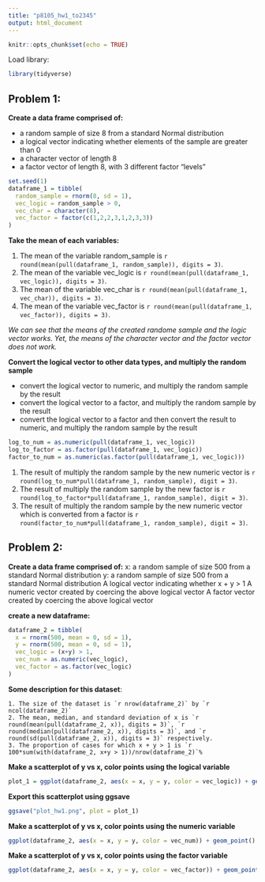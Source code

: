 ```yaml
---
title: "p8105_hw1_to2345"
output: html_document
---
```


```r
knitr::opts_chunk$set(echo = TRUE)
```

Load library:
```r
library(tidyverse)
```


## Problem 1: 
**Create a data frame comprised of:**

*   a random sample of size 8 from a standard Normal distribution
*   a logical vector indicating whether elements of the sample are greater than 0
*   a character vector of length 8
*   a factor vector of length 8, with 3 different factor “levels”
```r
set.seed(1)
dataframe_1 = tibble(
  random_sample = rnorm(8, sd = 1),
  vec_logic = random_sample > 0,
  vec_char = character(8),
  vec_factor = factor(c(1,2,2,3,1,2,3,3))
)

```



**Take the mean of each variables:**

1.   The mean of the variable random_sample is `r round(mean(pull(dataframe_1, random_sample)), digits = 3)`.
2.   The mean of the variable vec_logic is `r round(mean(pull(dataframe_1, vec_logic)), digits = 3)`.
3.   The mean of the variable vec_char is `r round(mean(pull(dataframe_1, vec_char)), digits = 3)`.
4.   The mean of the variable vec_factor is `r round(mean(pull(dataframe_1, vec_factor)), digits = 3)`.

_We can see that the means of the created randome sample and the logic vector works. Yet, the means of the character vector and the factor vector does not work._



**Convert the logical vector to other data types, and multiply the random sample**

*   convert the logical vector to numeric, and multiply the random sample by the result
*   convert the logical vector to a factor, and multiply the random sample by the result
*   convert the logical vector to a factor and then convert the result to numeric, and multiply the random sample by the result

```r
log_to_num = as.numeric(pull(dataframe_1, vec_logic))
log_to_factor = as.factor(pull(dataframe_1, vec_logic))
factor_to_num = as.numeric(as.factor(pull(dataframe_1, vec_logic)))
```

1.   The result of multiply the random sample by the new numeric vector is `r round(log_to_num*pull(dataframe_1, random_sample), digit = 3)`.
2.   The result of multiply the random sample by the new factor  is `r round(log_to_factor*pull(dataframe_1, random_sample), digit = 3)`.
2.   The result of multiply the random sample by the new numeric vector which is converted from a factor is `r round(factor_to_num*pull(dataframe_1, random_sample), digit = 3)`.



## Problem 2: 
**Create a data frame comprised of:**
x: a random sample of size 500 from a standard Normal distribution
y: a random sample of size 500 from a standard Normal distribution
A logical vector indicating whether x + y > 1
A numeric vector created by coercing the above logical vector
A factor vector created by coercing the above logical vector

**create a new dataframe:**

```r
dataframe_2 = tibble(
  x = rnorm(500, mean = 0, sd = 1),
  y = rnorm(500, mean = 0, sd = 1),
  vec_logic = (x+y) > 1,
  vec_num = as.numeric(vec_logic),
  vec_factor = as.factor(vec_logic)
)
```

**Some description for this dataset**:

    1. The size of the dataset is `r nrow(dataframe_2)` by `r ncol(dataframe_2)`
    2. The mean, median, and standard deviation of x is `r round(mean(pull(dataframe_2, x)), digits = 3)`, `r round(median(pull(dataframe_2, x)), digits = 3)`, and `r round(sd(pull(dataframe_2, x)), digits = 3)` respectively.
    3. The proportion of cases for which x + y > 1 is `r 100*sum(with(dataframe_2, x+y > 1))/nrow(dataframe_2)`%


**Make a scatterplot of y vs x, color points using the logical variable**

```r
plot_1 = ggplot(dataframe_2, aes(x = x, y = y, color = vec_logic)) + geom_point()
```

**Export this scatterplot using ggsave**
```r
ggsave("plot_hw1.png", plot = plot_1)
```



**Make a scatterplot of y vs x, color points using the numeric variable**

```r
ggplot(dataframe_2, aes(x = x, y = y, color = vec_num)) + geom_point()
```


**Make a scatterplot of y vs x, color points using the factor variable**

```r
ggplot(dataframe_2, aes(x = x, y = y, color = vec_factor)) + geom_point()
```


